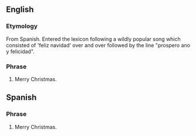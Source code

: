 ==English==
===Etymology===
From Spanish. Entered the lexicon following a wildly popular song which consisted of 'feliz navidad' over and over followed by the line "prospero ano y felicidad".

===Phrase===
#Merry Christmas.

==Spanish==
===Phrase===
#Merry Christmas.
